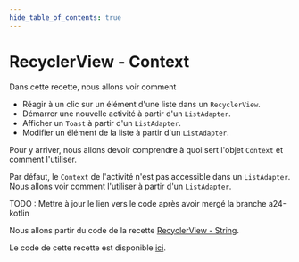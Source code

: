 ```yaml
---
hide_table_of_contents: true
---
```


# RecyclerView - Context

Dans cette recette, nous allons voir comment 

- Réagir à un clic sur un élément d'une liste dans un `RecyclerView`.
- Démarrer une nouvelle activité à partir d'un `ListAdapter`.
- Afficher un `Toast` à partir d'un `ListAdapter`.
- Modifier un élément de la liste à partir d'un `ListAdapter`.

Pour y arriver, nous allons devoir comprendre à quoi sert l'objet `Context` et comment l'utiliser.

Par défaut, le `Context` de l'activité n'est pas accessible dans un `ListAdapter`. Nous allons voir comment l'utiliser à partir d'un `ListAdapter`.

TODO : Mettre à jour le lien vers le code après avoir mergé la branche a24-kotlin

Nous allons partir du code de la recette [RecyclerView - String](./recycler-view-string).

Le code de cette recette est disponible [ici](https://github.com/departement-info-cem/3N5-Prog3/tree/a24-kotlin/code/RecetteRecyclerViewContexte).

